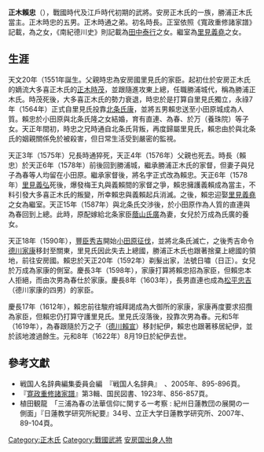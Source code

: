 {{citation style|time=2017-02-04T03:12:58+00:00}}
'''正木賴忠'''（{{bd|1551年||1622年}}），戰國時代及江戶時代初期的武將。安房正木氏的一族，勝浦正木氏當主。正木時忠的五男。正木時通之弟。初名時長。正室依照《寬政重修諸家譜》記載，為{{tsl|ja|北条氏隆||北条氏隆}}之女，《南紀德川史》則記載為[[田中泰行|田中泰行]]之女。繼室為[[里見義堯|里見義堯]]之女。
== 生涯 ==
天文20年（1551年誕生。父親時忠為安房國里見氏的家臣。起初仕於安房正木氏的嫡流大多喜正木氏的[[正木時茂|正木時茂]]，並跟隨進攻東上總，任職勝浦城代，稱為勝浦正木氏。時茂死後，大多喜正木氏的勢力衰退，時忠於是打算自里見氏獨立，永祿7年（1564年）正式自里見氏投靠[[北條氏康|北条氏康]]，並將五男賴忠送至小田原城成為人質。賴忠於小田原與北条氏隆之女結婚，育有直連、為春、於万（養珠院）等子女。天正年間初，時忠之兄時通自北条氏背叛，再度歸屬里見氏，賴忠由於與北条氏的姻親關係免於被殺害，但日常生活受到嚴密的監視。

天正3年（1575年）兄長時通猝死，天正4年（1576年）父親也死去。時長（賴忠）於天正6年（1578年）前後回到勝浦城，繼承勝浦正木氏的家督，但妻子與兒子為春等人均留在小田原。繼承家督後，將名字正式改為賴忠。天正6年（1578年）[[里見義弘|里見義弘]]死後，爆發梅王丸與義賴間的家督之爭，賴忠擁護義賴成為當主，不料引發大多喜正木氏的{{tsl|ja|正木憲時||正木憲時}}叛變，所幸賴忠與義賴起兵消滅。之後，賴忠迎娶[[里見義堯|里見義堯]]之女為繼室。天正15年（1587年）與北条氏交渉後，於小田原作為人質的直連與為春回到上總。此時，原配嫁給北条家臣[[蔭山氏廣|蔭山氏廣]]為妻，女兒於万成為氏廣的養女。

天正18年（1590年），[[丰臣秀吉|豐臣秀吉]]開始[[小田原之戰|小田原征伐]]，並將北条氏滅亡，之後秀吉命令[[德川家康|德川家康]]移封至關東，里見氏因此失去上總國，勝浦正木氏也跟著捨棄上總國的領地，前往安房國。賴忠於天正20年（1592年）剃髮出家，法號日嘯（日正）。女兒於万成為家康的側室。慶長3年（1598年），家康打算將賴忠招為家臣，但賴忠本人拒絕，而由次男為春仕於家康。慶長8年（1603年），長男直連也成為[[松平忠吉|松平忠吉]]（德川家康的四男）的家臣。

慶長17年（1612年），賴忠前往駿府城拜謁成為大御所的家康，家康再度要求招攬為家臣，但賴忠仍打算守護里見氏。里見氏沒落後，投靠次男為春。元和5年（1619年），為春跟隨於万之子（[[德川賴宣|德川賴宣]]）移封紀伊，賴忠也跟著移居紀伊，並於該地渡過餘生。元和8年（1622年）8月19日於紀伊去世。
== 參考文獻 ==
* 戦国人名辞典編集委員会編　『戦国人名辞典』　{{tsl|ja|吉川弘文館||吉川弘文館}}、2005年、895-896頁。
* 『[[寬政重修諸家譜|寛政重修諸家譜]]』第3輯、国民図書、1923年、856-857頁。
* 植田観龍　「三浦為春の法華信仰に関する一考察 : 紀州日蓮教団の展開の一側面」『日蓮教学研究所紀要』34号、立正大学日蓮教学研究所、2007年、89-104頁。
{{reflist}}

[[Category:正木氏|Category:正木氏]]
[[Category:戰國武將|Category:戰國武將]]
[[Category:安房国出身人物|安房国出身人物]]